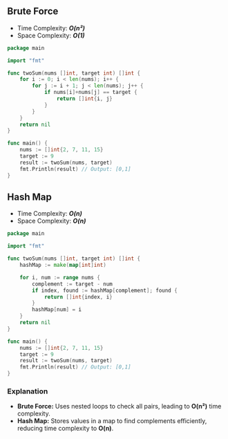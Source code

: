 ## Brute Force

- Time Complexity:  ***O(n²)***
- Space Complexity: ***O(1)***

```go
package main

import "fmt"

func twoSum(nums []int, target int) []int {
    for i := 0; i < len(nums); i++ {
        for j := i + 1; j < len(nums); j++ {
            if nums[i]+nums[j] == target {
                return []int{i, j}
            }
        }
    }
    return nil
}

func main() {
    nums := []int{2, 7, 11, 15}
    target := 9
    result := twoSum(nums, target)
    fmt.Println(result) // Output: [0,1]
}
```

## Hash Map

- Time Complexity:  ***O(n)***
- Space Complexity: ***O(n)***

```go
package main

import "fmt"

func twoSum(nums []int, target int) []int {
    hashMap := make(map[int]int)

    for i, num := range nums {
        complement := target - num
        if index, found := hashMap[complement]; found {
            return []int{index, i}
        }
        hashMap[num] = i
    }
    return nil
}

func main() {
    nums := []int{2, 7, 11, 15}
    target := 9
    result := twoSum(nums, target)
    fmt.Println(result) // Output: [0,1]
}
```

### Explanation
- **Brute Force:** Uses nested loops to check all pairs, leading to **O(n²)** time complexity.
- **Hash Map:** Stores values in a map to find complements efficiently, reducing time complexity to **O(n)**.